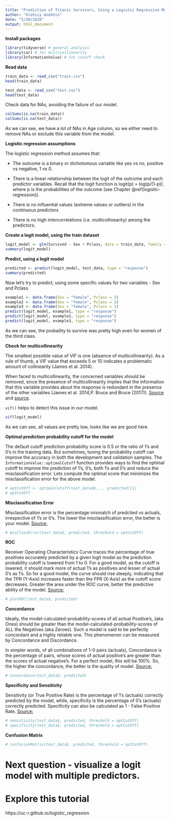 ```yaml
---
title: "Prediction of Titanic Survivors, Using a Logistic Regression Model"
author: "Oleksiy Anokhin"
date: "5/20/2020"
output: html_document
---
```


**Install packages**

```r
library(tidyverse) # general analysis
library(car) # for multicollinearity
library(InformationValue) # fot cutoff check
```

**Read data**

```r
train_data <- read_csv("train.csv")
head(train_data)

test_data <- read_csv("test.csv")
head(test_data)
```

Check data for NAs, avoiding the failure of our model.

```r
colSums(is.na(train_data))
colSums(is.na(test_data))
```

As we can see, we have a lot of NAs in Age column, so we either need to remove NAs or exclude this variable from the model. 

**Logistic regression assumptions**

The logistic regression method assumes that:

* The outcome is a binary or dichotomous variable like yes vs no, positive vs negative, 1 vs 0.

* There is a linear relationship between the logit of the outcome and each predictor variables. Recall that the logit function is logit(p) = log(p/(1-p)), where p is the probabilities of the outcome (see Chapter @ref(logistic-regression)).

* There is no influential values (extreme values or outliers) in the continuous predictors

* There is no high intercorrelations (i.e. multicollinearity) among the predictors.

**Create a logit model, using the train dataset**

```r
logit_model <- glm(Survived ~ Sex + Pclass, data = train_data, family = binomial(link = "logit"))
summary(logit_model)
```

**Predict, using a logit model**

```r
predicted <- predict(logit_model, test_data, type = "response") 
summary(predicted)
```

Now let's try to predict, using some specific values for two variables - Sex and Pclass.

```r
example1 <- data.frame(Sex = "female", Pclass = 3)
example2 <- data.frame(Sex = "female", Pclass = 2)
example3 <- data.frame(Sex = "female", Pclass = 1)
predict(logit_model, example1, type = "response")
predict(logit_model, example2, type = "response")
predict(logit_model, example3, type = "response")
```

As we can see, the probaility to survive was pretty high even for women of the third class. 

**Check for multicollinearity**

The smallest possible value of VIF is one (absence of multicollinearity). As a rule of thumb, a VIF value that exceeds 5 or 10 indicates a problematic amount of collinearity (James et al. 2014).

When faced to multicollinearity, the concerned variables should be removed, since the presence of multicollinearity implies that the information that this variable provides about the response is redundant in the presence of the other variables (James et al. 2014,P. Bruce and Bruce (2017)).
[Source](http://www.sthda.com/english/articles/39-regression-model-diagnostics/160-multicollinearity-essentials-and-vif-in-r/) and 
[source](http://r-statistics.co/Logistic-Regression-With-R.html).

`vif()` helps to detect this issue in our model. 

```r
vif(logit_model)
```

As we can see, all values are pretty low, looks like we are good here. 

**Optimal prediction probability cutoff for the model**

The default cutoff prediction probability score is 0.5 or the ratio of 1’s and 0’s in the training data. But sometimes, tuning the probability cutoff can improve the accuracy in both the development and validation samples. The `InformationValue::optimalCutoff` function provides ways to find the optimal cutoff to improve the prediction of 1’s, 0’s, both 1’s and 0’s and reduce the misclassification error. Lets compute the optimal score that minimizes the misclassification error for the above model.

```r
# optCutOff <- optimalCutoff(test_datad$..., predicted)[1]
# optCutOff
```

**Misclassification Error**

Misclassification error is the percentage mismatch of predcited vs actuals, irrespective of 1’s or 0’s. The lower the misclassification error, the better is your model. [Source:](http://r-statistics.co/Logistic-Regression-With-R.html)

```r
# misClassError(test_data$, predicted, threshold = optCutOff)
```

**ROC**

Receiver Operating Characteristics Curve traces the percentage of true positives accurately predicted by a given logit model as the prediction probability cutoff is lowered from 1 to 0. For a good model, as the cutoff is lowered, it should mark more of actual 1’s as positives and lesser of actual 0’s as 1’s. So for a good model, the curve should rise steeply, indicating that the TPR (Y-Axis) increases faster than the FPR (X-Axis) as the cutoff score decreases. Greater the area under the ROC curve, better the predictive ability of the model. [Source:](http://r-statistics.co/Logistic-Regression-With-R.html)

```r
# plotROC(test_data$, predicted)
```

**Concordance**

Ideally, the model-calculated-probability-scores of all actual Positive’s, (aka Ones) should be greater than the model-calculated-probability-scores of ALL the Negatives (aka Zeroes). Such a model is said to be perfectly concordant and a highly reliable one. This phenomenon can be measured by Concordance and Discordance.

In simpler words, of all combinations of 1-0 pairs (actuals), Concordance is the percentage of pairs, whose scores of actual positive’s are greater than the scores of actual negative’s. For a perfect model, this will be 100%. So, the higher the concordance, the better is the quality of model. [Source:](http://r-statistics.co/Logistic-Regression-With-R.html)

```r
# Concordance(test_data$, predicted)
```

**Specificity and Sensitivity**

Sensitivity (or True Positive Rate) is the percentage of 1’s (actuals) correctly predicted by the model, while, specificity is the percentage of 0’s (actuals) correctly predicted. Specificity can also be calculated as 1 - False Positive Rate. [Source:](http://r-statistics.co/Logistic-Regression-With-R.html)

```r
# sensitivity(test_data$, predicted, threshold = optCutOff)
# specificity(test_data$, predicted, threshold = optCutOff)
```

**Confusion Matrix**

```r
# confusionMatrix(test_data$, predicted, threshold = optCutOff)
```

# Next question - visualize a logit model with multiple predictors.

# Explore this tutorial
https://uc-r.github.io/logistic_regression











